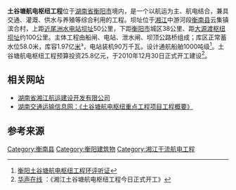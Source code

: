 '''土谷塘航电枢纽工程'''位于[[湖南省|湖南省]][[衡阳市|衡阳市]]境内，是一个以航运为主、航电结合，兼具交通、灌溉、供水与养殖等综合利用的工程。坝址位于[[湘江|湘江]]中游河段[[衡南县|衡南县]]云集镇滨合村，上距[[近尾洲水电站|近尾洲水电站坝址]]50公里，下距[[衡阳市|衡阳市]]城区38公里、距[[大源渡航电枢纽工程|大源渡枢纽坝址]]约100公里。主体工程由船闸、电站、泄水闸、坝顶公路桥组成；库区正常蓄水位58.0米，库容1.97亿[[立方米|米]]³，电站装机90万千瓦，设计通航船舶1000吨级<ref>[http://www.hengyang.gov.cn/main/zmhd/wstz/f4739f08-85a7-4c98-9b52-837b74bdf2cf.shtml 衡阳土谷塘航电枢纽工程环评听证]{{dead link|date=2017年12月 |bot=InternetArchiveBot |fix-attempted=yes }}</ref>。土谷塘航电枢纽工程预算投资25.8亿元，于2010年12月30日正式开工建设<ref>[http://hy.voc.com.cn/view.php?tid=683&cid=15 华声在线] {{Wayback|url=http://hy.voc.com.cn/view.php?tid=683&cid=15 |date=20160304220822 }}：《湘江土谷塘航电枢纽工程今日正式开工》</ref>。


==相关网站==
* [https://web.archive.org/web/20100617104851/http://www.hxncd.com/xj/Index.asp 湖南省湘江航运建设开发有限公司]
* [http://www.hnjt.gov.cn/common/traffic_zdgc.aspx 湖南交通运输信息网：《土谷塘航电枢纽重点工程项目工程概要》]{{dead link|date=2017年12月 |bot=InternetArchiveBot |fix-attempted=yes }}

==参考来源==
{{Reflist}}

[[Category:衡南县|Category:衡南县]]
[[Category:衡阳建筑物|Category:衡阳建筑物]]
[[Category:湘江干流航电工程|Category:湘江干流航电工程]]